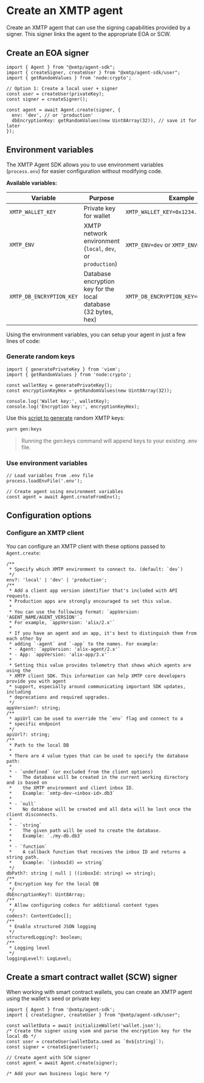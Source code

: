 # Create an XMTP agent

Create an XMTP agent that can use the signing capabilities provided by a signer. This signer links the agent to the appropriate EOA or SCW.

## Create an EOA signer

```tsx [Node]
import { Agent } from "@xmtp/agent-sdk";
import { createSigner, createUser } from "@xmtp/agent-sdk/user";
import { getRandomValues } from 'node:crypto';

// Option 1: Create a local user + signer
const user = createUser(privateKey);
const signer = createSigner();

const agent = await Agent.create(signer, {
  env: 'dev', // or 'production'
  dbEncryptionKey: getRandomValues(new Uint8Array(32)), // save it for later
});
```

## Environment variables

The XMTP Agent SDK allows you to use environment variables (`process.env`) for easier configuration without modifying code.

**Available variables:**

| Variable                 | Purpose                                                        | Example                                 |
| ------------------------ | -------------------------------------------------------------- | --------------------------------------- |
| `XMTP_WALLET_KEY`        | Private key for wallet                                         | `XMTP_WALLET_KEY=0x1234...abcd`         |
| `XMTP_ENV`               | XMTP network environment (`local`, `dev`, or `production`)     | `XMTP_ENV=dev` or `XMTP_ENV=production` |
| `XMTP_DB_ENCRYPTION_KEY` | Database encryption key for the local database (32 bytes, hex) | `XMTP_DB_ENCRYPTION_KEY=0xabcd...1234`  |

Using the environment variables, you can setup your agent in just a few lines of code:

### Generate random keys

```tsx [Node]
import { generatePrivateKey } from 'viem';
import { getRandomValues } from 'node:crypto';

const walletKey = generatePrivateKey();
const encryptionKeyHex = getRandomValues(new Uint8Array(32));

console.log('Wallet key:', walletKey);
console.log('Encryption key:', encryptionKeyHex);
```

Use this [script to generate](https://github.com/ephemeraHQ/xmtp-agent-examples) random XMTP keys:

```bash
yarn gen:keys
```

> Running the gen:keys command will append keys to your existing .env file.

### Use environment variables

```tsx [Node]
// Load variables from .env file
process.loadEnvFile('.env');

// Create agent using environment variables
const agent = await Agent.createFromEnv();
```

## Configuration options

### Configure an XMTP client

You can configure an XMTP client with these options passed to `Agent.create`:

```tsx [Node]
/**
 * Specify which XMTP environment to connect to. (default: `dev`)
 */
env?: 'local' | 'dev' | 'production';
/**
 * Add a client app version identifier that's included with API requests.
 * Production apps are strongly encouraged to set this value.
 *
 * You can use the following format: `appVersion: 'AGENT_NAME/AGENT_VERSION'`.
 * For example, `appVersion: 'alix/2.x'`
 *
 * If you have an agent and an app, it's best to distinguish them from each other by
 * adding `-agent` and `-app` to the names. For example:
 * - Agent: `appVersion: 'alix-agent/2.x'`
 * - App: `appVersion: 'alix-app/3.x'`
 *
 * Setting this value provides telemetry that shows which agents are using the
 * XMTP client SDK. This information can help XMTP core developers provide you with agent
 * support, especially around communicating important SDK updates, including
 * deprecations and required upgrades.
 */
appVersion?: string;
/**
 * apiUrl can be used to override the `env` flag and connect to a
 * specific endpoint
 */
apiUrl?: string;
/**
 * Path to the local DB
 *
 * There are 4 value types that can be used to specify the database path:
 *
 * - `undefined` (or excluded from the client options)
 *    The database will be created in the current working directory and is based on
 *    the XMTP environment and client inbox ID.
 *    Example: `xmtp-dev-<inbox-id>.db3`
 *
 * - `null`
 *    No database will be created and all data will be lost once the client disconnects.
 *
 * - `string`
 *    The given path will be used to create the database.
 *    Example: `./my-db.db3`
 *
 * - `function`
 *    A callback function that receives the inbox ID and returns a string path.
 *    Example: `(inboxId) => string`
 */
dbPath?: string | null | ((inboxId: string) => string);
/**
 * Encryption key for the local DB
 */
dbEncryptionKey?: Uint8Array;
/**
 * Allow configuring codecs for additional content types
 */
codecs?: ContentCodec[];
/**
 * Enable structured JSON logging
 */
structuredLogging?: boolean;
/**
 * Logging level
 */
loggingLevel?: LogLevel;
```

## Create a smart contract wallet (SCW) signer

When working with smart contract wallets, you can create an XMTP agent using the wallet's seed or private key:

```tsx [Node]
import { Agent } from '@xmtp/agent-sdk';
import { createSigner, createUser } from "@xmtp/agent-sdk/user";

const walletData = await initializeWallet('wallet.json');
/* Create the signer using viem and parse the encryption key for the local db */
const user = createUser(walletData.seed as `0x${string}`);
const signer = createSigner(user);

// Create agent with SCW signer
const agent = await Agent.create(signer);

/* Add your own business logic here */
```
